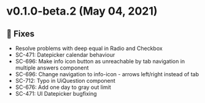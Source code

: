 
<Meta title="Releases/v0.1.0/v0.1.0-beta.2" />

<style> {`
  code {
    background-color: transparent!important;
  }
`}</style>

# v0.1.0-beta.2 (May 04, 2021)
## 🐛 Fixes
- Resolve problems with deep equal in Radio and Checkbox
- SC-471: Datepicker calendar behaviour
- SC-696: Make info icon button as unreachable by tab navigation in multiple answers component
- SC-696: Change navigation to info-icon - arrows left/right instead of tab
- SC-712: Typo in UiQuestion component
- SC-676: Add one day to gray out limit
- SC-471: UI Datepicker bugfixing

